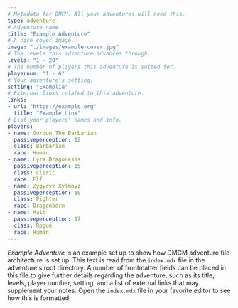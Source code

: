 ```yaml
---
# Metadata for DMCM. All your adventures will need this.
type: adventure
# Adventure name
title: "Example Adventure"
# A nice cover image.
image: "./images/example-cover.jpg"
# The levels this adventure advances through.
levels: "1 - 20"
# The number of players this adventure is suited for.
playernum: "1 - 6"
# Your adventure's setting.
setting: "Examplia"
# External links related to this adventure.
links:
- url: "https://example.org"
  title: "Example Link"
# List your players' names and info.
players:
- name: Gordon The Barbarian
  passiveperception: 12
  class: Barbarian
  race: Human
- name: Lyra Dragonesss
  passiveperception: 15
  class: Cleric
  race: Elf
- name: Zygyryz Xylmpyz
  passiveperception: 10
  class: Fighter
  race: Dragonborn
- name: Matt
  passiveperception: 17
  class: Rogue
  race: Human
---
```

_Example Adventure_ is an example set up to show how DMCM adventure file architecture is set up. This text is read from the `index.mdx` file in the adventure's root directory. A number of frontmatter fields can be placed in this file to give further details regarding the adventure, such as its title, levels, player number, setting, and a list of external links that may supplement your notes. Open the `index.mdx` file in your favorite editor to see how this is formatted.

